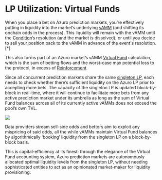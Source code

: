 
# LP Utilization: Virtual Funds

When you place a bet on Azuro prediction markets, you’re effectively putting in liquidity into the market’s underlying [vAMM](/knowledge-hub/how-azuro-works/components/vAMM) (and shifting its onchain odds in the process). This liquidity will remain with the vAMM until the [Condition](/knowledge-hub/how-azuro-works/components/conditions)’s resolution (and the market is dissolved), or until you decide to sell your position back to the vAMM in advance of the event's resolution.[*]

This also forms part of an Azuro market’s vAMM [Virtual Fund](/knowledge-hub/how-azuro-works/components/virtual-funds) calculation, which is the sum of betting flows and the worst-case max potential loss to the protocol, in excess of [Reinforcement](/knowledge-hub/how-azuro-works/components/reinforcement).

Since all concurrent prediction markets share the same [singleton LP](/knowledge-hub/how-azuro-works/protocol-actors/liquidity-providers), each needs to check whether there’s sufficient liquidity on the Azuro LP prior to accepting more bets. The capacity of the singleton LP is updated block-by-block in real-time, where it will continue to facilitate more bets from any active prediction market under its umbrella as long as the sum of Virtual Fund balances across all of its currently active vAMMs does not exceed the pool’s own TVL.

<Image
  src="/images/concepts/lp-utilization.png"
  width={2000}
  height={700}
/>

Data providers stream sell-side odds and bettors aim to exploit any mispricing of said odds, all the while vAMMs maintain Virtual Fund balances by algorithmically ‘booking’ liquidity from the singleton LP on a block-by-block basis.

This is capital-efficiency at its finest: through the elegance of the Virtual Fund accounting system, Azuro prediction markets are autonomously allocated optimal liquidity levels from the singleton LP, without needing sophisticated entities to act as an opinionated market-maker for liquidity provisioning.